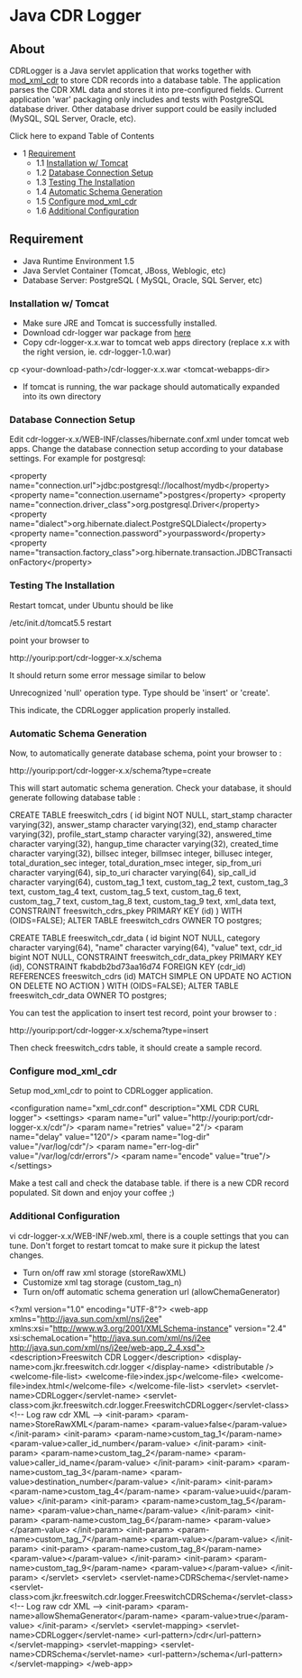 
# Java CDR Logger 

 

## About

CDRLogger is a Java servlet application that works together with [mod\_xml\_cdr](../../Modules/mod_xml_cdr_6587377.mdx#faq) to store CDR records into a database table. The application parses the CDR XML data and stores it into pre-configured fields. Current application 'war' packaging only includes and tests with PostgreSQL database driver. Other database driver support could be easily included (MySQL, SQL Server, Oracle, etc).

Click here to expand Table of Contents

* 1 [Requirement](#requirement)  
   * 1.1 [Installation w/ Tomcat](#installation-w-tomcat)  
   * 1.2 [Database Connection Setup](#database-connection-setup)  
   * 1.3 [Testing The Installation](#testing-the-installation)  
   * 1.4 [Automatic Schema Generation](#automatic-schema-generation)  
   * 1.5 [Configure mod\_xml\_cdr](#configure-mod_xml_cdr)  
   * 1.6 [Additional Configuration](#additional-configuration)

## Requirement

* Java Runtime Environment 1.5
* Java Servlet Container (Tomcat, JBoss, Weblogic, etc)
* Database Server: PostgreSQL ( MySQL, Oracle, SQL Server, etc)

### Installation w/ Tomcat

* Make sure JRE and Tomcat is successfully installed.
* Download cdr-logger war package from [here](http://svn.freeswitch.org/svn/freeswitch/branches/jkr888/CDRLogger/tags/Release-1.0/target/cdr-logger-1.0.war)
* Copy cdr-logger-x.x.war to tomcat web apps directory (replace x.x with the right version, ie. cdr-logger-1.0.war)

cp \<your-download-path>/cdr-logger-x.x.war \<tomcat-webapps-dir>

* If tomcat is running, the war package should automatically expanded into its own directory

### Database Connection Setup

Edit cdr-logger-x.x/WEB-INF/classes/hibernate.conf.xml under tomcat web apps. Change the database connection setup according to your database settings. For example for postgresql:

\<property name="connection.url">jdbc:postgresql://localhost/mydb\</property>
\<property name="connection.username">postgres\</property>
\<property name="connection.driver_class">org.postgresql.Driver\</property>
\<property name="dialect">org.hibernate.dialect.PostgreSQLDialect\</property>
\<property name="connection.password">yourpassword\</property>
\<property name="transaction.factory_class">org.hibernate.transaction.JDBCTransactionFactory\</property>

### Testing The Installation

Restart tomcat, under Ubuntu should be like

/etc/init.d/tomcat5.5 restart

point your browser to

http://yourip:port/cdr-logger-x.x/schema

It should return some error message similar to below

Unrecognized 'null' operation type. Type should be 'insert' or 'create'.

This indicate, the CDRLogger application properly installed.

### Automatic Schema Generation

Now, to automatically generate database schema, point your browser to :

http://yourip:port/cdr-logger-x.x/schema?type=create

This will start automatic schema generation. Check your database, it should generate following database table :

CREATE TABLE freeswitch_cdrs
(
  id bigint NOT NULL,
  start_stamp character varying(32),
  answer_stamp character varying(32),
  end_stamp character varying(32),
  profile_start_stamp character varying(32),
  answered_time character varying(32),
  hangup_time character varying(32),
  created_time character varying(32),
  billsec integer,
  billmsec integer,
  billusec integer,
  total_duration_sec integer,
  total_duration_msec integer,
  sip_from_uri character varying(64),
  sip_to_uri character varying(64),
  sip_call_id character varying(64),
  custom_tag_1 text,
  custom_tag_2 text,
  custom_tag_3 text,
  custom_tag_4 text,
  custom_tag_5 text,
  custom_tag_6 text,
  custom_tag_7 text,
  custom_tag_8 text,
  custom_tag_9 text,
  xml_data text,
  CONSTRAINT freeswitch_cdrs_pkey PRIMARY KEY (id)
)
WITH (OIDS=FALSE);
ALTER TABLE freeswitch_cdrs OWNER TO postgres;

CREATE TABLE freeswitch_cdr_data
(
  id bigint NOT NULL,
  category character varying(64),
  "name" character varying(64),
  "value" text,
  cdr_id bigint NOT NULL,
  CONSTRAINT freeswitch_cdr_data_pkey PRIMARY KEY (id),
  CONSTRAINT fkabdb2bd73aa16d74 FOREIGN KEY (cdr_id)
      REFERENCES freeswitch_cdrs (id) MATCH SIMPLE
      ON UPDATE NO ACTION ON DELETE NO ACTION
)
WITH (OIDS=FALSE);
ALTER TABLE freeswitch_cdr_data OWNER TO postgres;

You can test the application to insert test record, point your browser to :

http://yourip:port/cdr-logger-x.x/schema?type=insert

Then check freeswitch\_cdrs table, it should create a sample record.

### Configure mod_xml_cdr

Setup mod\_xml\_cdr to point to CDRLogger application.

\<configuration name="xml_cdr.conf" description="XML CDR CURL logger">
\<settings>
   \<param name="url" value="http://yourip:port/cdr-logger-x.x/cdr"/>
   \<param name="retries" value="2"/>
   \<param name="delay" value="120"/>
   \<param name="log-dir" value="/var/log/cdr"/>
   \<param name="err-log-dir" value="/var/log/cdr/errors"/>
   \<param name="encode" value="true"/>
\</settings>

Make a test call and check the database table. if there is a new CDR record populated. Sit down and enjoy your coffee ;)

### Additional Configuration

vi cdr-logger-x.x/WEB-INF/web.xml, there is a couple settings that you can tune. Don't forget to restart tomcat to make sure it pickup the latest changes.

* Turn on/off raw xml storage (storeRawXML)
* Customize xml tag storage (custom\_tag\_n)
* Turn on/off automatic schema generation url (allowChemaGenerator)

\<?xml version="1.0" encoding="UTF-8"?>
\<web-app xmlns="http://java.sun.com/xml/ns/j2ee" xmlns:xsi="http://www.w3.org/2001/XMLSchema-instance"
	version="2.4"
	xsi:schemaLocation="http://java.sun.com/xml/ns/j2ee http://java.sun.com/xml/ns/j2ee/web-app_2_4.xsd">
	\<description>Freeswitch CDR Logger\</description>
	\<display-name>com.jkr.freeswitch.cdr.logger
	\</display-name>
	\<distributable />
	\<welcome-file-list>
		\<welcome-file>index.jsp\</welcome-file>
		\<welcome-file>index.html\</welcome-file>
	\</welcome-file-list>
	\<servlet>
		\<servlet-name>CDRLogger\</servlet-name>
		\<servlet-class>com.jkr.freeswitch.cdr.logger.FreeswitchCDRLogger\</servlet-class>
		\<!-- Log raw cdr XML -->
		\<init-param>
			\<param-name>StoreRawXML\</param-name>
			\<param-value>false\</param-value>
		\</init-param>
		\<init-param>
			\<param-name>custom_tag_1\</param-name>
			\<param-value>caller_id_number\</param-value>
		\</init-param>
		\<init-param>
			\<param-name>custom_tag_2\</param-name>
			\<param-value>caller_id_name\</param-value>
		\</init-param>
		\<init-param>
			\<param-name>custom_tag_3\</param-name>
			\<param-value>destination_number\</param-value>
		\</init-param>
		\<init-param>
			\<param-name>custom_tag_4\</param-name>
			\<param-value>uuid\</param-value>
		\</init-param>
		\<init-param>
			\<param-name>custom_tag_5\</param-name>
			\<param-value>chan_name\</param-value>
		\</init-param>
		\<init-param>
			\<param-name>custom_tag_6\</param-name>
			\<param-value>\</param-value>
		\</init-param>
		\<init-param>
			\<param-name>custom_tag_7\</param-name>
			\<param-value>\</param-value>
		\</init-param>
		\<init-param>
			\<param-name>custom_tag_8\</param-name>
			\<param-value>\</param-value>
		\</init-param>
		\<init-param>
			\<param-name>custom_tag_9\</param-name>
			\<param-value>\</param-value>
		\</init-param>
	\</servlet>
	\<servlet>
		\<servlet-name>CDRSchema\</servlet-name>
		\<servlet-class>com.jkr.freeswitch.cdr.logger.FreeswitchCDRSchema\</servlet-class>
		\<!-- Log raw cdr XML -->
		\<init-param>
			\<param-name>allowShemaGenerator\</param-name>
			\<param-value>true\</param-value>
		\</init-param>
	\</servlet>	
	\<servlet-mapping>
		\<servlet-name>CDRLogger\</servlet-name>
		\<url-pattern>/cdr\</url-pattern>
	\</servlet-mapping>
		\<servlet-mapping>
		\<servlet-name>CDRSchema\</servlet-name>
		\<url-pattern>/schema\</url-pattern>
	\</servlet-mapping>
\</web-app>


